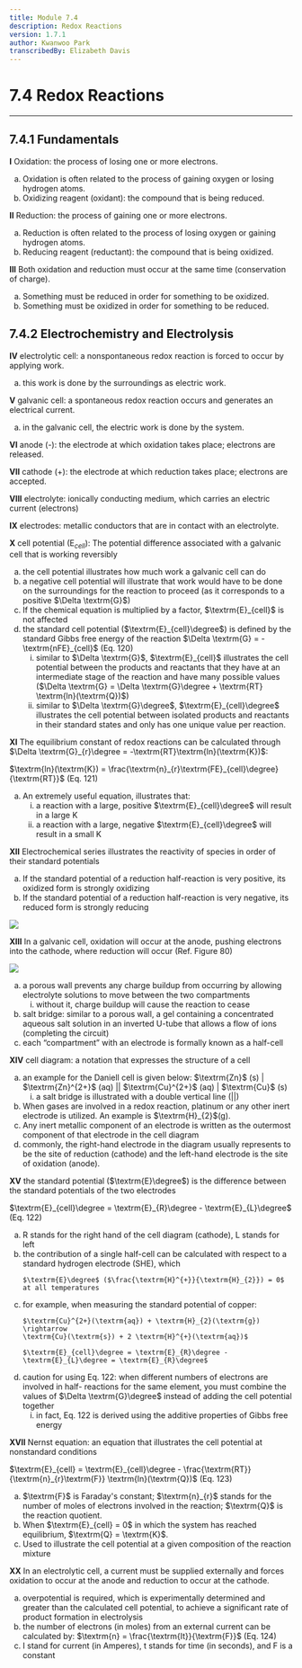 ```yaml
---
title: Module 7.4
description: Redox Reactions
version: 1.7.1
author: Kwanwoo Park
transcribedBy: Elizabeth Davis
---
```


# 7.4 Redox Reactions
---

## 7.4.1 Fundamentals

**I** Oxidation: the process of losing one or more electrons.

<ol type="a">
  <li>
    Oxidation is often related to the process of gaining oxygen or losing hydrogen atoms.
  </li>
  <li>
    Oxidizing reagent (oxidant): the compound that is being reduced.
  </li>
</ol>

**II** Reduction: the process of gaining one or more electrons.

<ol type="a">
  <li>
    Reduction is often related to the process of losing oxygen or gaining hydrogen atoms.
  </li>
  <li>
    Reducing reagent (reductant): the compound that is being oxidized.
  </li>
</ol>

**III** Both oxidation and reduction must occur at the same time (conservation of charge).

<ol type="a">
  <li>
    Something must be reduced in order for something to be oxidized.
  </li>
  <li>
    Something must be oxidized in order for something to be reduced.
  </li>
</ol>

## 7.4.2 Electrochemistry and Electrolysis

**IV** electrolytic cell: a nonspontaneous redox reaction is forced to occur by applying work.

<ol type="a">
  <li>
    this work is done by the surroundings as electric work.
  </li>
</ol>

**V** galvanic cell: a spontaneous redox reaction occurs and generates an electrical current.

<ol type="a">
  <li>
    in the galvanic cell, the electric work is done by the system.
  </li>
</ol>

**VI** anode (-): the electrode at which oxidation takes place; electrons are released.

**VII** cathode (+): the electrode at which reduction takes place; electrons are accepted.

**VIII** electrolyte: ionically conducting medium, which carries an electric current (electrons)

**IX** electrodes: metallic conductors that are in contact with an electrolyte.

**X** cell potential ($\textrm{E}_{cell}$): The potential difference associated with a galvanic cell that is working
reversibly

<ol type="a">
  <li>
    the cell potential illustrates how much work a galvanic cell can do
  </li>
  <li>
    a negative cell potential will illustrate that work would have to be done on the
    surroundings for the reaction to proceed (as it corresponds to a positive $\Delta \textrm{G}$)
  </li>
  <li>
    If the chemical equation is multiplied by a factor, $\textrm{E}_{cell}$ is not affected
  </li>
  <li>
    the standard cell potential ($\textrm{E}_{cell}\degree$) is defined by the standard Gibbs free energy of the reaction
    $\Delta \textrm{G} = -\textrm{nFE}_{cell}$ (Eq. 120)
    <ol type="i">
      <li>
        similar to $\Delta \textrm{G}$, $\textrm{E}_{cell}$ illustrates the cell potential between the products and reactants
        that they have at an intermediate stage of the reaction and have many possible
        values ($\Delta \textrm{G} = \Delta \textrm{G}\degree + \textrm{RT} \textrm{ln}(\textrm{Q})$)
      </li>
      <li>
        similar to $\Delta \textrm{G}\degree$, $\textrm{E}_{cell}\degree$ illustrates the cell potential between isolated products and
        reactants in their standard states and only has one unique value per reaction.
      </li>
    </ol>
  </li>
</ol>

**XI** The equilibrium constant of redox reactions can be calculated through $\Delta \textrm{G}_{r}\degree = -\textrm{RT}\textrm{ln}(\textrm{K})$:

$\textrm{ln}(\textrm{K}) = \frac{\textrm{n}_{r}\textrm{FE}_{cell}\degree}{\textrm{RT}}$ (Eq. 121)

<ol type="a">
  <li>
    An extremely useful equation, illustrates that:
    <ol type="i">
      <li>
        a reaction with a large, positive $\textrm{E}_{cell}\degree$ will result in a large K
      </li>
      <li>
        a reaction with a large, negative $\textrm{E}_{cell}\degree$ will result in a small K
      </li>
    </ol>
  </li>
</ol>

**XII** Electrochemical series illustrates the reactivity of species in order of their standard potentials

<ol type="a">
  <li>
    If the standard potential of a reduction half-reaction is very positive, its oxidized form is
    strongly oxidizing
  </li>
  <li>
    If the standard potential of a reduction half-reaction is very negative, its reduced form is
    strongly reducing
  </li>
</ol>

<img src="https://i.imgur.com/iHBKxz5.png" />

**XIII** In a galvanic cell, oxidation will occur at the anode, pushing electrons into the cathode, where
reduction will occur (Ref. Figure 80)

<img src="https://i.imgur.com/klJdrIh.png" />

<ol type="a">
  <li>
    a porous wall prevents any charge buildup from occurring by allowing electrolyte
    solutions to move between the two compartments
    <ol type="i">
      <li>
        without it, charge buildup will cause the reaction to cease
      </li>
    </ol>
  </li>
  <li>
    salt bridge: similar to a porous wall, a gel containing a concentrated aqueous salt
    solution in an inverted U-tube that allows a flow of ions (completing the circuit)
  </li>
  <li>
    each “compartment” with an electrode is formally known as a half-cell
  </li>
</ol>

**XIV** cell diagram: a notation that expresses the structure of a cell

<ol type="a">
  <li>
    an example for the Daniell cell is given below:
    $\textrm{Zn}$ (s) | $\textrm{Zn}^{2+}$ (aq) || $\textrm{Cu}^{2+}$ (aq) | $\textrm{Cu}$ (s)
    <ol type="i">
      <li>
        a salt bridge is illustrated with a double vertical line (||)
      </li>
    </ol>
  </li>
  <li>
    When gases are involved in a redox reaction, platinum or any other inert electrode is
    utilized. An example is $\textrm{H}_{2}$(g).
  </li>
  <li>
    Any inert metallic component of an electrode is written as the outermost component of
    that electrode in the cell diagram
  </li>
  <li>
    commonly, the right-hand electrode in the diagram usually represents to be the site of
    reduction (cathode) and the left-hand electrode is the site of oxidation (anode).
  </li>
</ol>

**XV** the standard potential ($\textrm{E}\degree$) is the difference between the standard potentials of the two
electrodes

$\textrm{E}_{cell}\degree = \textrm{E}_{R}\degree - \textrm{E}_{L}\degree$ (Eq. 122)

<ol type="a">
  <li>
    R stands for the right hand of the cell diagram (cathode), L stands for left
  </li>
  <li>
    the contribution of a single half-cell can be calculated with respect to a standard
    hydrogen electrode (SHE), which
    
    $\textrm{E}\degree$ ($\frac{\textrm{H}^{+}}{\textrm{H}_{2}}) = 0$ at all temperatures
  </li>
  <li>
    for example, when measuring the standard potential of copper:

    $\textrm{Cu}^{2+}(\textrm{aq}) + \textrm{H}_{2}(\textrm{g}) \rightarrow
    \textrm{Cu}(\textrm{s}) + 2 \textrm{H}^{+}(\textrm{aq})$

    $\textrm{E}_{cell}\degree = \textrm{E}_{R}\degree - \textrm{E}_{L}\degree = \textrm{E}_{R}\degree$
  </li>
  <li>
    caution for using Eq. 122: when different numbers of electrons are involved in half-
    reactions for the same element, you must combine the values of $\Delta \textrm{G}\degree$ instead of adding
    the cell potential together
    <ol type="i">
      <li>
        in fact, Eq. 122 is derived using the additive properties of Gibbs free energy
      </li>
    </ol>
  </li>
</ol>

**XVII** Nernst equation: an equation that illustrates the cell potential at nonstandard conditions

$\textrm{E}_{cell} = \textrm{E}_{cell}\degree - \frac{\textrm{RT}}{\textrm{n}_{r}\textrm{F}} \textrm{ln}(\textrm{Q})$ (Eq. 123)

<ol type="a">
  <li>
    $\textrm{F}$ is Faraday's constant; $\textrm{n}_{r}$ stands for the number of moles of electrons involved in the
    reaction; $\textrm{Q}$ is the reaction quotient.
  </li>
  <li>
    When $\textrm{E}_{cell} = 0$ in which the system has reached equilibrium, $\textrm{Q} = \textrm{K}$.
  </li>
  <li>
    Used to illustrate the cell potential at a given composition of the reaction mixture
  </li>
</ol>

**XX** In an electrolytic cell, a current must be supplied externally and forces oxidation to occur at the
anode and reduction to occur at the cathode.

<ol type="a">
  <li>
    overpotential is required, which is experimentally determined and greater than the
    calculated cell potential, to achieve a significant rate of product formation in electrolysis
  </li>
  <li>
    the number of electrons (in moles) from an external current can be calculated by:
    $\textrm{n} = \frac{\textrm{It}}{\textrm{F}}$ (Eq. 124)
  </li>
  <li>
    I stand for current (in Amperes), t stands for time (in seconds), and F is a constant
  </li>
</ol>